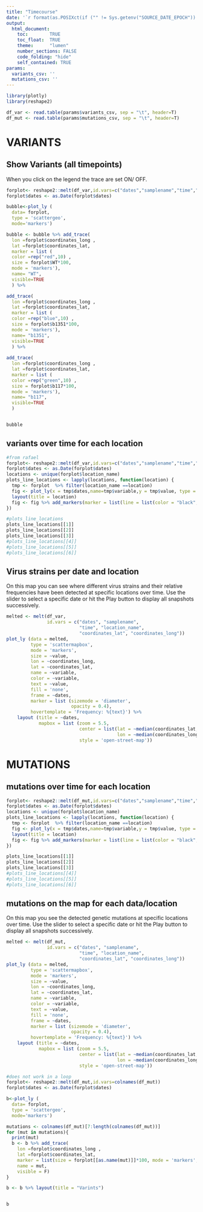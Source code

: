 ```yaml
---
title: "Timecourse"
date: '`r format(as.POSIXct(if ("" != Sys.getenv("SOURCE_DATE_EPOCH")) { as.numeric(Sys.getenv("SOURCE_DATE_EPOCH")) } else { Sys.time() }, origin="1970-01-01"), "%Y-%m-%d %H:%M:%S")`'
output:
  html_document:
    toc:        TRUE
    toc_float:  TRUE
    theme:      "lumen"
    number_sections: FALSE
    code_folding: "hide"
    self_contained: TRUE
params:
  variants_csv: ''
  mutations_csv: ''
---
```


```r
library(plotly)
library(reshape2)

df_var <- read.table(params$variants_csv, sep = "\t", header=T)
df_mut <- read.table(params$mutations_csv, sep = "\t", header=T)
```

# VARIANTS

## Show Variants (all timepoints)

When you click on the legend the trace are set ON/ OFF. 

```r
forplot<- reshape2::melt(df_var,id.vars=c("dates","samplename","time","location_name","coordinates_lat","coordinates_long","WT","b1351","b117"))
forplot$dates <- as.Date(forplot$dates)

bubble<-plot_ly (
  data= forplot,
  type = 'scattergeo',
  mode='markers')

bubble <- bubble %>% add_trace(
  lon =forplot$coordinates_long ,
  lat =forplot$coordinates_lat,
  marker = list (
  color =rep("red",10) ,
  size = forplot$WT*100,
  mode = 'markers'),
  name= "WT",
  visible=TRUE
  ) %>%

add_trace(
  lon =forplot$coordinates_long ,
  lat =forplot$coordinates_lat,
  marker = list (
  color =rep("blue",10) ,
  size = forplot$b1351*100,
  mode = 'markers'),
  name= "b1351",
  visible=TRUE
  ) %>% 
  
add_trace(
  lon =forplot$coordinates_long ,
  lat =forplot$coordinates_lat,
  marker = list (
  color =rep("green",10) ,
  size = forplot$b117*100,
  mode = 'markers'),
  name= "b117",
  visible=TRUE
  )


bubble
```

## variants over time for each location 
```r
#from rafael
forplot<- reshape2::melt(df_var,id.vars=c("dates","samplename","time","location_name","coordinates_lat","coordinates_long"))
forplot$dates <- as.Date(forplot$dates)
locations <- unique(forplot$location_name)
plots_line_locations <- lapply(locations, function(location) {
  tmp <- forplot  %>% filter(location_name ==location) 
  fig <- plot_ly(x = tmp$dates,name=tmp$variable,y = tmp$value, type = 'scatter',mode = 'lines') %>%    
  layout(title = location)
  fig <- fig %>% add_markers(marker = list(line = list(color = "black", width = 1)))
})
```


```r
#plots_line_locations
plots_line_locations[[1]]
plots_line_locations[[2]]
plots_line_locations[[3]]
#plots_line_locations[[4]]
#plots_line_locations[[5]]
#plots_line_locations[[6]]
```



## Virus strains per date and location

On this map you can see where different virus strains and their
relative frequencies have been detected at specific locations over
time.  Use the slider to select a specific date or hit the Play button
to display all snapshots successively.

```r

melted <- melt(df_var,
               id.vars = c("dates", "samplename",
                           "time", "location_name",
                           "coordinates_lat", "coordinates_long"))
plot_ly (data = melted,
         type = 'scattermapbox',
         mode = 'markers',
         size = ~value,
         lon = ~coordinates_long,
         lat = ~coordinates_lat,
         name = ~variable,
         color = ~variable,
         text = ~value,
         fill = 'none',
         frame = ~dates,
         marker = list (sizemode = 'diameter',
                        opacity = 0.4),
         hovertemplate = 'Frequency: %{text}') %>%
    layout (title = ~dates,
            mapbox = list (zoom = 5.5,
                           center = list(lat = ~median(coordinates_lat, na.rm=TRUE),
                                         lon = ~median(coordinates_long, na.rm=TRUE)),
                           style = 'open-street-map'))
```


# MUTATIONS

## mutations  over time for each location 
```r
forplot<- reshape2::melt(df_mut,id.vars=c("dates","samplename","time","location_name","coordinates_lat","coordinates_long"))
forplot$dates <- as.Date(forplot$dates)
locations <- unique(forplot$location_name)
plots_line_locations <- lapply(locations, function(location) {
  tmp <- forplot  %>% filter(location_name ==location) 
  fig <- plot_ly(x = tmp$dates,name=tmp$variable,y = tmp$value, type = 'scatter',mode = 'lines') %>%    
  layout(title = location)
  fig <- fig %>% add_markers(marker = list(line = list(color = "black", width = 1)))
})
```


```r
plots_line_locations[[1]]
plots_line_locations[[2]]
plots_line_locations[[3]]
#plots_line_locations[[4]]
#plots_line_locations[[5]]
#plots_line_locations[[6]]
```

## mutations on the map for each data/location

On this map you see the detected genetic mutations at specific
locations over time.  Use the slider to select a specific date or hit
the Play button to display all snapshots successively.

```r
melted <- melt(df_mut,
               id.vars = c("dates", "samplename",
                           "time", "location_name",
                           "coordinates_lat", "coordinates_long"))
plot_ly (data = melted,
         type = 'scattermapbox',
         mode = 'markers',
         size = ~value,
         lon = ~coordinates_long,
         lat = ~coordinates_lat,
         name = ~variable,
         color = ~variable,
         text = ~value,
         fill = 'none',
         frame = ~dates,
         marker = list (sizemode = 'diameter',
                        opacity = 0.4),
         hovertemplate = 'Frequency: %{text}') %>%
    layout (title = ~dates,
            mapbox = list (zoom = 5.5,
                           center = list(lat = ~median(coordinates_lat, na.rm=TRUE),
                                         lon = ~median(coordinates_long, na.rm=TRUE)),
                           style = 'open-street-map'))
```


```r
#does not work in a loop
forplot<- reshape2::melt(df_mut,id.vars=colnames(df_mut))
forplot$dates <- as.Date(forplot$dates)

b<-plot_ly (
  data= forplot,
  type = 'scattergeo',
  mode='markers')

mutations <- colnames(df_mut)[7:length(colnames(df_mut))]
for (mut in mutations){
  print(mut)
  b <- b %>% add_trace(
    lon =forplot$coordinates_long ,
    lat =forplot$coordinates_lat,
    marker = list(size = forplot[[as.name(mut)]]*100, mode = 'markers',color=rep("red",length(rownames(df_mut)))),
    name = mut,
    visible = F)
}

b <- b %>% layout(title = "Varints")


b
```

